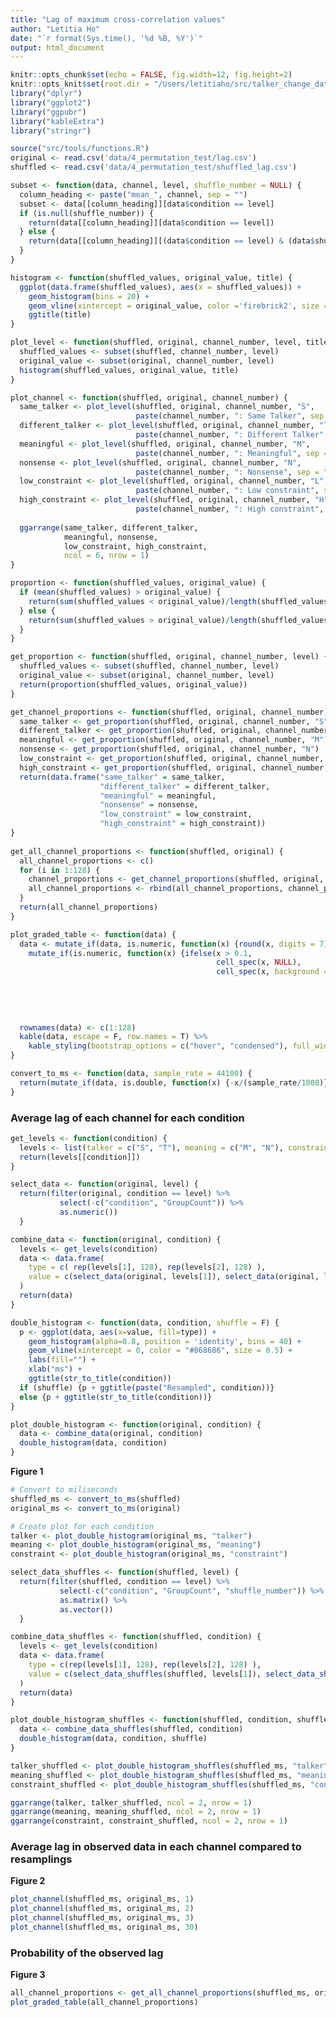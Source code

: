 ```yaml
---
title: "Lag of maximum cross-correlation values"
author: "Letitia Ho"
date: "`r format(Sys.time(), '%d %B, %Y')`"
output: html_document
---
```


```r
knitr::opts_chunk$set(echo = FALSE, fig.width=12, fig.height=2)
knitr::opts_knit$set(root.dir = "/Users/letitiaho/src/talker_change_data_processing")
library("dplyr")
library("ggplot2")
library("ggpubr")
library("kableExtra")
library("stringr") 
```

```r
source("src/tools/functions.R")
original <- read.csv('data/4_permutation_test/lag.csv')
shuffled <- read.csv('data/4_permutation_test/shuffled_lag.csv')
```

```r
subset <- function(data, channel, level, shuffle_number = NULL) {
  column_heading <- paste("mean_", channel, sep = "")
  subset <- data[[column_heading]][data$condition == level]
  if (is.null(shuffle_number)) {
    return(data[[column_heading]][data$condition == level])
  } else {
    return(data[[column_heading]][(data$condition == level) & (data$shuffle_number == shuffle_number)])
  }
}

histogram <- function(shuffled_values, original_value, title) {
  ggplot(data.frame(shuffled_values), aes(x = shuffled_values)) +
    geom_histogram(bins = 20) +
    geom_vline(xintercept = original_value, color ='firebrick2', size = 2) +
    ggtitle(title)
}

plot_level <- function(shuffled, original, channel_number, level, title) {
  shuffled_values <- subset(shuffled, channel_number, level)
  original_value <- subset(original, channel_number, level)
  histogram(shuffled_values, original_value, title)
}

plot_channel <- function(shuffled, original, channel_number) {
  same_talker <- plot_level(shuffled, original, channel_number, "S", 
                            paste(channel_number, ": Same Talker", sep = ""))
  different_talker <- plot_level(shuffled, original, channel_number, "T",
                            paste(channel_number, ": Different Talker", sep = ""))
  meaningful <- plot_level(shuffled, original, channel_number, "M",
                            paste(channel_number, ": Meaningful", sep = ""))
  nonsense <- plot_level(shuffled, original, channel_number, "N",
                            paste(channel_number, ": Nonsense", sep = ""))
  low_constraint <- plot_level(shuffled, original, channel_number, "L",
                            paste(channel_number, ": Low constraint", sep = ""))
  high_constraint <- plot_level(shuffled, original, channel_number, "H",
                            paste(channel_number, ": High constraint", sep = ""))
  
  ggarrange(same_talker, different_talker, 
            meaningful, nonsense,
            low_constraint, high_constraint,
            ncol = 6, nrow = 1)
}

proportion <- function(shuffled_values, original_value) {
  if (mean(shuffled_values) > original_value) {
    return(sum(shuffled_values < original_value)/length(shuffled_values))
  } else {
    return(sum(shuffled_values > original_value)/length(shuffled_values))
  }
}

get_proportion <- function(shuffled, original, channel_number, level) {
  shuffled_values <- subset(shuffled, channel_number, level)
  original_value <- subset(original, channel_number, level)
  return(proportion(shuffled_values, original_value))
}

get_channel_proportions <- function(shuffled, original, channel_number) {
  same_talker <- get_proportion(shuffled, original, channel_number, "S")
  different_talker <- get_proportion(shuffled, original, channel_number, "T")
  meaningful <- get_proportion(shuffled, original, channel_number, "M")
  nonsense <- get_proportion(shuffled, original, channel_number, "N")
  low_constraint <- get_proportion(shuffled, original, channel_number, "L")
  high_constraint <- get_proportion(shuffled, original, channel_number, "H")
  return(data.frame("same_talker" = same_talker,
                    "different_talker" = different_talker,
                    "meaningful" = meaningful,
                    "nonsense" = nonsense,
                    "low_constraint" = low_constraint,
                    "high_constraint" = high_constraint))
}
  
get_all_channel_proportions <- function(shuffled, original) {
  all_channel_proportions <- c()
  for (i in 1:128) {
    channel_proportions <- get_channel_proportions(shuffled, original, as.character(i))
    all_channel_proportions <- rbind(all_channel_proportions, channel_proportions)
  }
  return(all_channel_proportions)
}

plot_graded_table <- function(data) {
  data <- mutate_if(data, is.numeric, function(x) {round(x, digits = 7)}) %>%
    mutate_if(is.numeric, function(x) {ifelse(x > 0.1,
                                              cell_spec(x, NULL),
                                              cell_spec(x, background = spec_color(x,
                                                                                   direction = 1,
                                                                                   begin = 0.65,
                                                                                   end = 1,
                                                                                   option = "B",
                                                                                   scale_from = c(0,0.1))))})
  rownames(data) <- c(1:128)
  kable(data, escape = F, row.names = T) %>%
    kable_styling(bootstrap_options = c("hover", "condensed"), full_width = F)
}

convert_to_ms <- function(data, sample_rate = 44100) {
  return(mutate_if(data, is.double, function(x) {-x/(sample_rate/1000)}))
}

```

### Average lag of each channel for each condition

```r
get_levels <- function(condition) {
  levels <- list(talker = c("S", "T"), meaning = c("M", "N"), constraint = c("L", "H"))
  return(levels[[condition]])
}

select_data <- function(original, level) {
  return(filter(original, condition == level) %>%
           select(-c("condition", "GroupCount")) %>%
           as.numeric())
  }

combine_data <- function(original, condition) {
  levels <- get_levels(condition)
  data <- data.frame(
    type = c( rep(levels[1], 128), rep(levels[2], 128) ),
    value = c(select_data(original, levels[1]), select_data(original, levels[2]))
  )
  return(data)
}

double_histogram <- function(data, condition, shuffle = F) {
  p <- ggplot(data, aes(x=value, fill=type)) +
    geom_histogram(alpha=0.8, position = 'identity', bins = 40) +
    geom_vline(xintercept = 0, color = "#868686", size = 0.5) +
    labs(fill="") +
    xlab("ms") +
    ggtitle(str_to_title(condition))
  if (shuffle) {p + ggtitle(paste("Resampled", condition))}
  else {p + ggtitle(str_to_title(condition))}
}

plot_double_histogram <- function(original, condition) {
  data <- combine_data(original, condition)
  double_histogram(data, condition)
}
```

**Figure 1**

```r
# Convert to miliseconds
shuffled_ms <- convert_to_ms(shuffled)
original_ms <- convert_to_ms(original)

# Create plot for each condition
talker <- plot_double_histogram(original_ms, "talker")
meaning <- plot_double_histogram(original_ms, "meaning")
constraint <- plot_double_histogram(original_ms, "constraint")
```

```r
select_data_shuffles <- function(shuffled, level) {
  return(filter(shuffled, condition == level) %>%
           select(-c("condition", "GroupCount", "shuffle_number")) %>%
           as.matrix() %>%
           as.vector())
  }

combine_data_shuffles <- function(shuffled, condition) {
  levels <- get_levels(condition)
  data <- data.frame(
    type = c(rep(levels[1], 128), rep(levels[2], 128) ),
    value = c(select_data_shuffles(shuffled, levels[1]), select_data_shuffles(shuffled, levels[2]))
  )
  return(data)
}

plot_double_histogram_shuffles <- function(shuffled, condition, shuffle) {
  data <- combine_data_shuffles(shuffled, condition)
  double_histogram(data, condition, shuffle)
}
```

```r
talker_shuffled <- plot_double_histogram_shuffles(shuffled_ms, "talker", shuffle = T)
meaning_shuffled <- plot_double_histogram_shuffles(shuffled_ms, "meaning", shuffle = T)
constraint_shuffled <- plot_double_histogram_shuffles(shuffled_ms, "constraint", shuffle = T)

ggarrange(talker, talker_shuffled, ncol = 2, nrow = 1)
ggarrange(meaning, meaning_shuffled, ncol = 2, nrow = 1)
ggarrange(constraint, constraint_shuffled, ncol = 2, nrow = 1)
```

### Average lag in observed data in each channel compared to resamplings

**Figure 2**

```r
plot_channel(shuffled_ms, original_ms, 1)
plot_channel(shuffled_ms, original_ms, 2)
plot_channel(shuffled_ms, original_ms, 3)
plot_channel(shuffled_ms, original_ms, 30)
```

### Probability of the observed lag 

**Figure 3**

```r
all_channel_proportions <- get_all_channel_proportions(shuffled_ms, original_ms)
plot_graded_table(all_channel_proportions)
```





